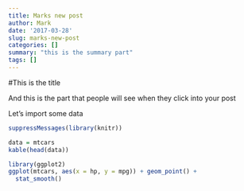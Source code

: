 ```yaml
---
title: Marks new post
author: Mark
date: '2017-03-28'
slug: marks-new-post
categories: []
summary: "this is the summary part"
tags: []
---
```


#This is the title

And this is the part that people will see when they click into your post

Let's import some data
```r
suppressMessages(library(knitr))

```

```r
data = mtcars
kable(head(data))

```

```r
library(ggplot2)
ggplot(mtcars, aes(x = hp, y = mpg)) + geom_point() +
  stat_smooth()

```

